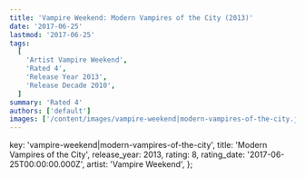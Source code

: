 ```yaml
---
title: 'Vampire Weekend: Modern Vampires of the City (2013)'
date: '2017-06-25'
lastmod: '2017-06-25'
tags:
  [
    'Artist Vampire Weekend',
    'Rated 4',
    'Release Year 2013',
    'Release Decade 2010',
  ]
summary: 'Rated 4'
authors: ['default']
images: ['/content/images/vampire-weekend|modern-vampires-of-the-city.jpg']
---
```


  key: 'vampire-weekend|modern-vampires-of-the-city',
  title: 'Modern Vampires of the City',
  release_year: 2013,
  rating: 8,
  rating_date: '2017-06-25T00:00:00.000Z',
  artist: 'Vampire Weekend',
};

<MusicRating data={data} />
